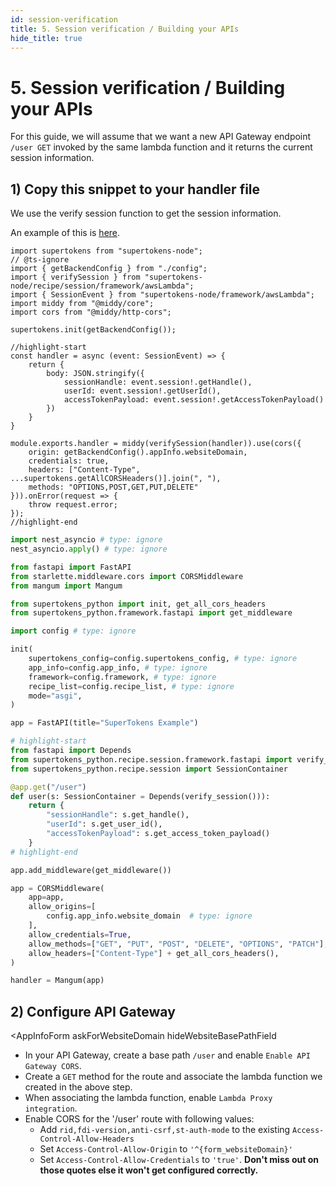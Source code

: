 ```yaml
---
id: session-verification
title: 5. Session verification / Building your APIs
hide_title: true
---
```


<!-- COPY DOCS -->
<!-- ./thirdpartyemailpassword/serverless/with-aws-lambda/session-verification.mdx -->


# 5. Session verification / Building your APIs

For this guide, we will assume that we want a new API Gateway endpoint `/user GET` invoked by the same lambda function and it returns the current session information.

## 1) Copy this snippet to your handler file

We use the verify session function to get the session information.

<CoreInjector>
<BackendSDKTabs disableGolang>
<TabItem value="nodejs">

An example of this is [here](https://github.com/supertokens/supertokens-auth-react/blob/master/examples/with-aws-lambda/backend/user.js).

```tsx title="auth.ts"
import supertokens from "supertokens-node";
// @ts-ignore
import { getBackendConfig } from "./config";
import { verifySession } from "supertokens-node/recipe/session/framework/awsLambda";
import { SessionEvent } from "supertokens-node/framework/awsLambda";
import middy from "@middy/core";
import cors from "@middy/http-cors";

supertokens.init(getBackendConfig());

//highlight-start
const handler = async (event: SessionEvent) => {
    return {
        body: JSON.stringify({
            sessionHandle: event.session!.getHandle(),
            userId: event.session!.getUserId(),
            accessTokenPayload: event.session!.getAccessTokenPayload()
        })
    }
}

module.exports.handler = middy(verifySession(handler)).use(cors({
    origin: getBackendConfig().appInfo.websiteDomain,
    credentials: true,
    headers: ["Content-Type", ...supertokens.getAllCORSHeaders()].join(", "),
    methods: "OPTIONS,POST,GET,PUT,DELETE"
})).onError(request => {
    throw request.error;
});
//highlight-end
```


</TabItem>
<TabItem value="python">

```python title="auth.py"
import nest_asyncio # type: ignore
nest_asyncio.apply() # type: ignore

from fastapi import FastAPI
from starlette.middleware.cors import CORSMiddleware
from mangum import Mangum

from supertokens_python import init, get_all_cors_headers
from supertokens_python.framework.fastapi import get_middleware

import config # type: ignore

init(
    supertokens_config=config.supertokens_config, # type: ignore
    app_info=config.app_info, # type: ignore
    framework=config.framework, # type: ignore
    recipe_list=config.recipe_list, # type: ignore
    mode="asgi",
)

app = FastAPI(title="SuperTokens Example")

# highlight-start
from fastapi import Depends
from supertokens_python.recipe.session.framework.fastapi import verify_session
from supertokens_python.recipe.session import SessionContainer

@app.get("/user")
def user(s: SessionContainer = Depends(verify_session())):
    return {
        "sessionHandle": s.get_handle(),
        "userId": s.get_user_id(),
        "accessTokenPayload": s.get_access_token_payload()
    }
# highlight-end

app.add_middleware(get_middleware())

app = CORSMiddleware(
    app=app,
    allow_origins=[
        config.app_info.website_domain  # type: ignore
    ],
    allow_credentials=True,
    allow_methods=["GET", "PUT", "POST", "DELETE", "OPTIONS", "PATCH"],
    allow_headers=["Content-Type"] + get_all_cors_headers(),
)

handler = Mangum(app)
```

</TabItem>

</BackendSDKTabs>
</CoreInjector>

## 2) Configure API Gateway

<AppInfoForm
    askForWebsiteDomain
    hideWebsiteBasePathField
>

- In your API Gateway, create a base path `/user` and enable `Enable API Gateway CORS`.
- Create a `GET` method for the route and associate the lambda function we created in the above step.
- When associating the lambda function, enable `Lambda Proxy integration`.
- Enable CORS for the '/user' route with following values:
    - Add `rid,fdi-version,anti-csrf,st-auth-mode` to the existing `Access-Control-Allow-Headers`
    - Set `Access-Control-Allow-Origin` to `'^{form_websiteDomain}'`
    - Set `Access-Control-Allow-Credentials` to `'true'`. **Don't miss out on those quotes else it won't get configured correctly.**

</AppInfoForm>
